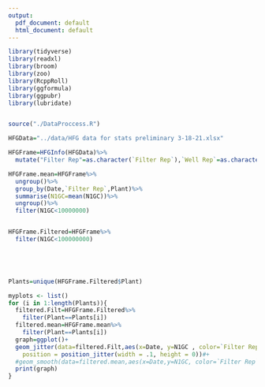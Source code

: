 ```yaml
---
output:
  pdf_document: default
  html_document: default
---
```





```r
library(tidyverse)
library(readxl)
library(broom)
library(zoo)
library(RcppRoll)
library(ggformula)
library(ggpubr)
library(lubridate)


source("./DataProccess.R")

HFGData="../data/HFG data for stats preliminary 3-18-21.xlsx"

HFGFrame=HFGInfo(HFGData)%>%
  mutate("Filter Rep"=as.character(`Filter Rep`),`Well Rep`=as.character(`Well Rep`))
```

```r
HFGFrame.mean=HFGFrame%>%
  ungroup()%>%
  group_by(Date,`Filter Rep`,Plant)%>%
  summarise(N1GC=mean(N1GC))%>%
  ungroup()%>%
  filter(N1GC<10000000)


HFGFrame.Filtered=HFGFrame%>%
  filter(N1GC<100000000)
  




Plants=unique(HFGFrame.Filtered$Plant)

myplots <- list()
for (i in 1:length(Plants)){
  filtered.Filt=HFGFrame.Filtered%>%
    filter(Plant==Plants[i])
  filtered.mean=HFGFrame.mean%>%
    filter(Plant==Plants[i])
  graph=ggplot()+
  geom_jitter(data=filtered.Filt,aes(x=Date, y=N1GC , color=`Filter Rep`),size=1,
    position = position_jitter(width = .1, height = 0))#+
  #geom_smooth(data=filtered.mean,aes(x=Date,y=N1GC, color=`Filter Rep`),se=F)
  print(graph)
}
```
